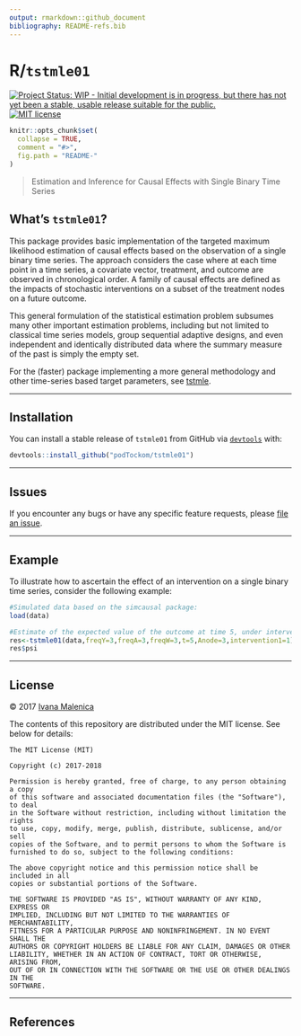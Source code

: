 ```yaml
---
output: rmarkdown::github_document
bibliography: README-refs.bib
---
```


# R/`tstmle01`

[![Project Status: WIP - Initial development is in progress, but there has not yet been a stable, usable release suitable for the public.](http://www.repostatus.org/badges/latest/wip.svg)](http://www.repostatus.org/#wip)
[![MIT license](http://img.shields.io/badge/license-MIT-brightgreen.svg)](http://opensource.org/licenses/MIT)

<!-- README.md is generated from README.Rmd. Please edit that file -->

```r
knitr::opts_chunk$set(
  collapse = TRUE,
  comment = "#>",
  fig.path = "README-"
)
```

> Estimation and Inference for Causal Effects with Single Binary Time Series

## What's `tstmle01`?

This package provides basic implementation of the targeted maximum likelihood estimation of causal
effects based on the observation of a single binary time series. The approach considers the case where at each time point in a time series, a covariate vector, treatment, and outcome are observed in chronological order. A family of causal effects are defined as the impacts of
stochastic interventions on a subset of the treatment nodes on a future outcome.

This general formulation of the statistical estimation problem subsumes many
other important estimation problems, including but not limited to classical time
series models, group sequential adaptive designs, and even independent and
identically distributed data where the summary measure of the past is simply the
empty set. 

For the (faster) package implementing a more general methodology and other time-series based target parameters, see [tstmle](https://github.com/podTockom/tstmle/).  

---

## Installation

You can install a stable release of `tstmle01` from GitHub via
[`devtools`](https://www.rstudio.com/products/rpackages/devtools/) with:

```r
devtools::install_github("podTockom/tstmle01")
```

---

## Issues

If you encounter any bugs or have any specific feature requests, please [file an
issue](https://github.com/podTockom/tstmle01/issues).

---

## Example

To illustrate how to ascertain the effect of an
intervention on a single binary time series, consider the following example:

```r
#Simulated data based on the simcausal package:
load(data)

#Estimate of the expected value of the outcome at time 5, under intervention on Anode 3:
res<-tstmle01(data,freqY=3,freqA=3,freqW=3,t=5,Anode=3,intervention1=1)
res$psi

```

---

## License

&copy; 2017 [Ivana Malenica](https://github.com/podTockom)

The contents of this repository are distributed under the MIT license. See
below for details:
```
The MIT License (MIT)

Copyright (c) 2017-2018

Permission is hereby granted, free of charge, to any person obtaining a copy
of this software and associated documentation files (the "Software"), to deal
in the Software without restriction, including without limitation the rights
to use, copy, modify, merge, publish, distribute, sublicense, and/or sell
copies of the Software, and to permit persons to whom the Software is
furnished to do so, subject to the following conditions:

The above copyright notice and this permission notice shall be included in all
copies or substantial portions of the Software.

THE SOFTWARE IS PROVIDED "AS IS", WITHOUT WARRANTY OF ANY KIND, EXPRESS OR
IMPLIED, INCLUDING BUT NOT LIMITED TO THE WARRANTIES OF MERCHANTABILITY,
FITNESS FOR A PARTICULAR PURPOSE AND NONINFRINGEMENT. IN NO EVENT SHALL THE
AUTHORS OR COPYRIGHT HOLDERS BE LIABLE FOR ANY CLAIM, DAMAGES OR OTHER
LIABILITY, WHETHER IN AN ACTION OF CONTRACT, TORT OR OTHERWISE, ARISING FROM,
OUT OF OR IN CONNECTION WITH THE SOFTWARE OR THE USE OR OTHER DEALINGS IN THE
SOFTWARE.
```

---

## References



